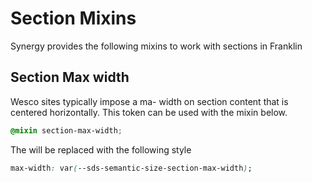 
<Meta title="Synergy Design System/Developer Docs/Mixins/Section"/>

# Section Mixins

Synergy provides the following mixins to work with sections in Franklin

## Section Max width

Wesco sites typically impose a ma- width on section content that is centered horizontally. This token can be used with the mixin below.

```css
@mixin section-max-width;
```

The will be replaced with the following style

```css
max-width: var(--sds-semantic-size-section-max-width);
```